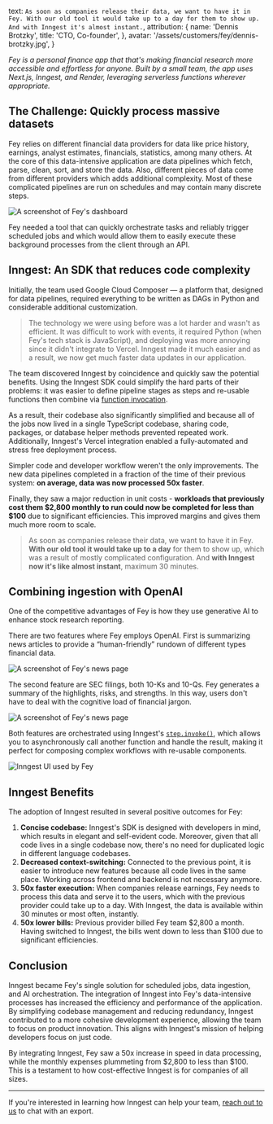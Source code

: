  text: `As soon as companies release their data, we want to have it in Fey. With our old tool it would take up to a day for them to show up. And with Inngest it's almost instant.`,
  attribution: {
    name: 'Dennis Brotzky',
    title: 'CTO, Co-founder',
  },
  avatar: '/assets/customers/fey/dennis-brotzky.jpg',
}

_Fey is a personal finance app that that's making financial research more accessible and effortless for anyone. Built by a small team, the app uses Next.js, Inngest, and Render, leveraging serverless functions wherever appropriate._

## The Challenge: Quickly process massive datasets

Fey relies on different financial data providers for data like price history, earnings, analyst estimates, financials, statistics, among many others. At the core of this data-intensive application are data pipelines which fetch, parse, clean, sort, and store the data. Also, different pieces of data come from different providers which adds additional complexity. Most of these complicated pipelines are run on schedules and may contain many discrete steps.

![A screenshot of Fey's dashboard](/assets/customers/fey/fey-dashboard.png)

Fey needed a tool that can quickly orchestrate tasks and reliably trigger scheduled jobs and which would allow them to easily execute these background processes from the client through an API.

## Inngest: An SDK that reduces code complexity

Initially, the team used Google Cloud Composer — a platform that, designed for data pipelines, required everything to be written as DAGs in Python and considerable additional customization.

> The technology we were using before was a lot harder and wasn't as efficient. It was difficult to work with events, it required Python (when Fey's tech stack is JavaScript), and deploying was more annoying since it didn't integrate to Vercel. Inngest made it much easier and as a result, we now get much faster data updates in our application.

The team discovered Inngest by coincidence and quickly saw the potential benefits. Using the Inngest SDK could simplify the hard parts of their problems: it was easier to define pipeline stages as steps and re-usable functions then combine via [function invocation](/docs/guides/invoking-functions-directly).

As a result, their codebase also significantly simplified and because all of the jobs now lived in a single TypeScript codebase, sharing code, packages, or database helper methods prevented repeated work. Additionally, Inngest's Vercel integration enabled a fully-automated and stress free deployment process.

Simpler code and developer workflow weren't the only improvements. The new data pipelines completed in a fraction of the time of their previous system: **on average, data was now processed 50x faster**.

Finally, they saw a major reduction in unit costs - **workloads that previously cost them $2,800 monthly to run could now be completed for less than $100** due to significant efficiencies. This improved margins and gives them much more room to scale.

> As soon as companies release their data, we want to have it in Fey. **With our old tool it would take up to a day** for them to show up, which was a result of mostly complicated configuration. And **with Inngest now it's like almost instant**, maximum 30 minutes.

## Combining ingestion with OpenAI

One of the competitive advantages of Fey is how they use generative AI to enhance stock research reporting.

There are two features where Fey employs OpenAI. First is summarizing news articles to provide a “human-friendly” rundown of different types financial data.

![A screenshot of Fey's news page](/assets/customers/fey/fey-news-page.jpeg)

The second feature are SEC filings, both 10-Ks and 10-Qs. Fey generates a summary of the highlights, risks, and strengths. In this way, users don't have to deal with the cognitive load of financial jargon.

![A screenshot of Fey's news page](/assets/customers/fey/fey-news-page-2.png)

Both features are orchestrated using Inngest's [`step.invoke()`](/docs/reference/functions/step-invoke), which allows you to asynchronously call another function and handle the result, making it perfect for composing complex workflows with re-usable components.

![Inngest UI used by Fey](/assets/customers/fey/fey-inngest-ui.jpeg)

## Inngest Benefits

The adoption of Inngest resulted in several positive outcomes for Fey:

1. **Concise codebase:** Inngest's SDK is designed with developers in mind, which results in elegant and self-evident code. Moreover, given that all code lives in a single codebase now, there's no need for duplicated logic in different language codebases.
2. **Decreased context-switching:** Connected to the previous point, it is easier to introduce new features because all code lives in the same place. Working across frontend and backend is not necessary anymore.
3. **50x faster execution:** When companies release earnings, Fey needs to process this data and serve it to the users, which with the previous provider could take up to a day. With Inngest, the data is available within 30 minutes or most often, instantly.
4. **50x lower bills:** Previous provider billed Fey team $2,800 a month. Having switched to Inngest, the bills went down to less than $100 due to significant efficiencies.

## Conclusion

Inngest became Fey's single solution for scheduled jobs, data ingestion, and AI orchestration. The integration of Inngest into Fey's data-intensive processes has increased the efficiency and performance of the application. By simplifying codebase management and reducing redundancy, Inngest contributed to a more cohesive development experience, allowing the team to focus on product innovation. This aligns with Inngest's mission of helping developers focus on just code.

By integrating Inngest, Fey saw a 50x increase in speed in data processing, while the monthly expenses plummeting from $2,800 to less than $100. This is a testament to how cost-effective Inngest is for companies of all sizes.

---

If you're interested in learning how Inngest can help your team, [reach out to us](/contact?ref=case-study-fey) to chat with an export.